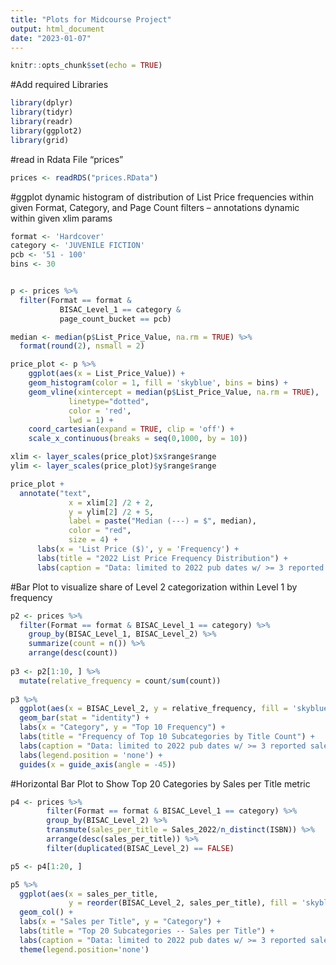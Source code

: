 ```yaml
---
title: "Plots for Midcourse Project"
output: html_document
date: "2023-01-07"
---
```


```r
knitr::opts_chunk$set(echo = TRUE)
```

#Add required Libraries
```r
library(dplyr)
library(tidyr)
library(readr)
library(ggplot2)
library(grid)
```

#read in Rdata File "prices"
```r
prices <- readRDS("prices.RData")
```

#ggplot dynamic histogram of distribution of List Price frequencies within given Format, Category, and Page Count filters -- annotations dynamic within given xlim params
```r
format <- 'Hardcover'
category <- 'JUVENILE FICTION'
pcb <- '51 - 100'
bins <- 30


p <- prices %>% 
  filter(Format == format & 
           BISAC_Level_1 == category & 
           page_count_bucket == pcb)

median <- median(p$List_Price_Value, na.rm = TRUE) %>% 
  format(round(2), nsmall = 2)

price_plot <- p %>% 
    ggplot(aes(x = List_Price_Value)) + 
    geom_histogram(color = 1, fill = 'skyblue', bins = bins) + 
    geom_vline(xintercept = median(p$List_Price_Value, na.rm = TRUE), 
             linetype="dotted", 
             color = 'red',
             lwd = 1) +
    coord_cartesian(expand = TRUE, clip = 'off') +
    scale_x_continuous(breaks = seq(0,1000, by = 10))

xlim <- layer_scales(price_plot)$x$range$range
ylim <- layer_scales(price_plot)$y$range$range

price_plot + 
  annotate("text",
             x = xlim[2] /2 + 2,
             y = ylim[2] /2 + 5,
             label = paste("Median (---) = $", median),
             color = "red",
             size = 4) +
      labs(x = 'List Price ($)', y = 'Frequency') +
      labs(title = "2022 List Price Frequency Distribution") +
      labs(caption = "Data: limited to 2022 pub dates w/ >= 3 reported sales (Ingram Book Company)")
```

#Bar Plot to visualize share of Level 2 categorization within Level 1 by frequency
```r
p2 <- prices %>% 
  filter(Format == format & BISAC_Level_1 == category) %>%
    group_by(BISAC_Level_1, BISAC_Level_2) %>% 
    summarize(count = n()) %>%
    arrange(desc(count))
  
p3 <- p2[1:10, ] %>% 
  mutate(relative_frequency = count/sum(count))
  
p3 %>%   
  ggplot(aes(x = BISAC_Level_2, y = relative_frequency, fill = 'skyblue')) +
  geom_bar(stat = "identity") +
  labs(x = "Category", y = "Top 10 Frequency") +
  labs(title = "Frequency of Top 10 Subcategories by Title Count") +
  labs(caption = "Data: limited to 2022 pub dates w/ >= 3 reported sales (Ingram Book Company)") +
  labs(legend.position = 'none') +
  guides(x = guide_axis(angle = -45))
```


#Horizontal Bar Plot to Show Top 20 Categories by Sales per Title metric
```r
p4 <- prices %>% 
        filter(Format == format & BISAC_Level_1 == category) %>%
        group_by(BISAC_Level_2) %>% 
        transmute(sales_per_title = Sales_2022/n_distinct(ISBN)) %>%
        arrange(desc(sales_per_title)) %>% 
        filter(duplicated(BISAC_Level_2) == FALSE)

p5 <- p4[1:20, ]

p5 %>% 
  ggplot(aes(x = sales_per_title, 
             y = reorder(BISAC_Level_2, sales_per_title), fill = 'skyblue')) +
  geom_col() +
  labs(x = "Sales per Title", y = "Category") +
  labs(title = "Top 20 Subcategories -- Sales per Title") +
  labs(caption = "Data: limited to 2022 pub dates w/ >= 3 reported sales (Ingram Book Company)") +
  theme(legend.position='none')
```

